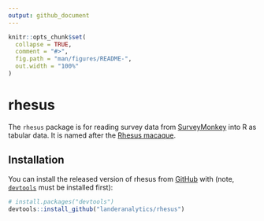 ```yaml
---
output: github_document
---
```


<!-- README.md is generated from README.Rmd. Please edit that file -->

```r
knitr::opts_chunk$set(
  collapse = TRUE,
  comment = "#>",
  fig.path = "man/figures/README-",
  out.width = "100%"
)
```
# rhesus

The `rhesus` package is for reading survey data from [SurveyMonkey](https://www.surveymonkey.com/) into R as tabular data. It is named after the [Rhesus macaque](https://en.wikipedia.org/wiki/Rhesus_macaque).

## Installation

You can install the released version of rhesus from [GitHub](https://github.com/landeranalytics/rhesus) with (note, [`devtools`](https://cran.r-project.org/web/packages/devtools/index.html) must be installed first):

``` r
# install.packages("devtools")
devtools::install_github("landeranalytics/rhesus")
```
